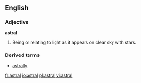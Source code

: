 ==English==

===Adjective===
'''astral'''
# Being or relating to light as it appears on clear sky with stars. 
{{seeCites}}

===Derived terms===
*[[astrally]]

[[fr:astral]]
[[io:astral]]
[[pl:astral]]
[[vi:astral]]